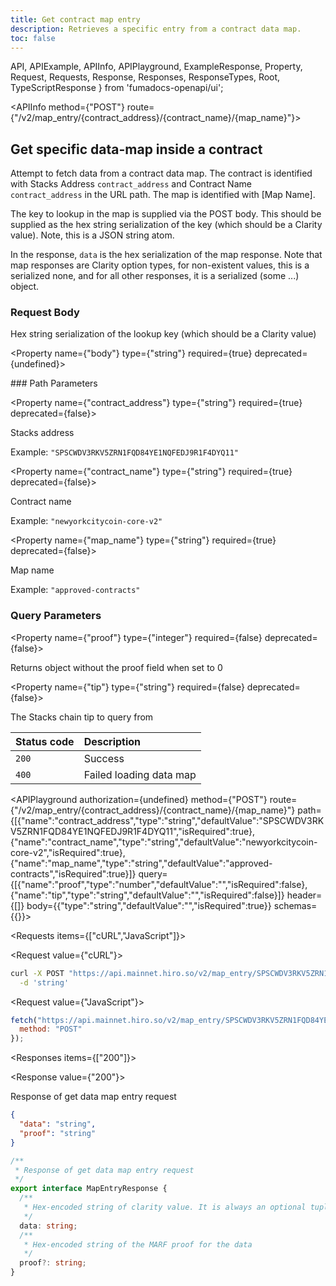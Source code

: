 ```yaml
---
title: Get contract map entry
description: Retrieves a specific entry from a contract data map.
toc: false
---
```


  API,
  APIExample,
  APIInfo,
  APIPlayground,
  ExampleResponse,
  Property,
  Request,
  Requests,
  Response,
  Responses,
  ResponseTypes,
  Root,
  TypeScriptResponse
} from 'fumadocs-openapi/ui';

<Root>

<API>

<APIInfo method={"POST"} route={"/v2/map_entry/{contract_address}/{contract_name}/{map_name}"}>

## Get specific data-map inside a contract

Attempt to fetch data from a contract data map. The contract is identified with Stacks Address `contract_address` and Contract Name `contract_address` in the URL path. The map is identified with [Map Name].

The key to lookup in the map is supplied via the POST body. This should be supplied as the hex string serialization of the key (which should be a Clarity value). Note, this is a JSON string atom.

In the response, `data` is the hex serialization of the map response. Note that map responses are Clarity option types, for non-existent values, this is a serialized none, and for all other responses, it is a serialized (some ...) object.


### Request Body

Hex string serialization of the lookup key (which should be a Clarity value)

<Property name={"body"} type={"string"} required={true} deprecated={undefined}>

</Property>
### Path Parameters

<Property name={"contract_address"} type={"string"} required={true} deprecated={false}>

Stacks address

<span>Example: `"SPSCWDV3RKV5ZRN1FQD84YE1NQFEDJ9R1F4DYQ11"`</span>

</Property>

<Property name={"contract_name"} type={"string"} required={true} deprecated={false}>

Contract name

<span>Example: `"newyorkcitycoin-core-v2"`</span>

</Property>

<Property name={"map_name"} type={"string"} required={true} deprecated={false}>

Map name

<span>Example: `"approved-contracts"`</span>

</Property>

### Query Parameters

<Property name={"proof"} type={"integer"} required={false} deprecated={false}>

Returns object without the proof field when set to 0

</Property>

<Property name={"tip"} type={"string"} required={false} deprecated={false}>

The Stacks chain tip to query from

</Property>

| Status code | Description |
| :------ | :------ |
| `200` | Success |
| `400` | Failed loading data map |

<APIPlayground authorization={undefined} method={"POST"} route={"/v2/map_entry/{contract_address}/{contract_name}/{map_name}"} path={[{"name":"contract_address","type":"string","defaultValue":"SPSCWDV3RKV5ZRN1FQD84YE1NQFEDJ9R1F4DYQ11","isRequired":true},{"name":"contract_name","type":"string","defaultValue":"newyorkcitycoin-core-v2","isRequired":true},{"name":"map_name","type":"string","defaultValue":"approved-contracts","isRequired":true}]} query={[{"name":"proof","type":"number","defaultValue":"","isRequired":false},{"name":"tip","type":"string","defaultValue":"","isRequired":false}]} header={[]} body={{"type":"string","defaultValue":"","isRequired":true}} schemas={{}}>

</APIPlayground>

</APIInfo>

<APIExample>

<Requests items={["cURL","JavaScript"]}>

<Request value={"cURL"}>

```bash
curl -X POST "https://api.mainnet.hiro.so/v2/map_entry/SPSCWDV3RKV5ZRN1FQD84YE1NQFEDJ9R1F4DYQ11/newyorkcitycoin-core-v2/approved-contracts?proof=0&tip=string" \
  -d 'string'
```

</Request>

<Request value={"JavaScript"}>

```js
fetch("https://api.mainnet.hiro.so/v2/map_entry/SPSCWDV3RKV5ZRN1FQD84YE1NQFEDJ9R1F4DYQ11/newyorkcitycoin-core-v2/approved-contracts?proof=0&tip=string", {
  method: "POST"
});
```

</Request>

</Requests>

<Responses items={["200"]}>

<Response value={"200"}>

Response of get data map entry request

<ResponseTypes>

<ExampleResponse>

```json
{
  "data": "string",
  "proof": "string"
}
```

</ExampleResponse>

<TypeScriptResponse>

```ts
/**
 * Response of get data map entry request
 */
export interface MapEntryResponse {
  /**
   * Hex-encoded string of clarity value. It is always an optional tuple.
   */
  data: string;
  /**
   * Hex-encoded string of the MARF proof for the data
   */
  proof?: string;
}
```

</TypeScriptResponse>

</ResponseTypes>

</Response>

</Responses>

</APIExample>

</API>

</Root>
